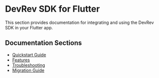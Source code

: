 # DevRev SDK for Flutter

This section provides documentation for integrating and using the DevRev SDK in your Flutter app.

## Documentation Sections

- [Quickstart Guide](./flutter/quickstart)
- [Features](./flutter/features)
- [Troubleshooting](./flutter/troubleshooting)
- [Migration Guide](./flutter/migration-guide)

